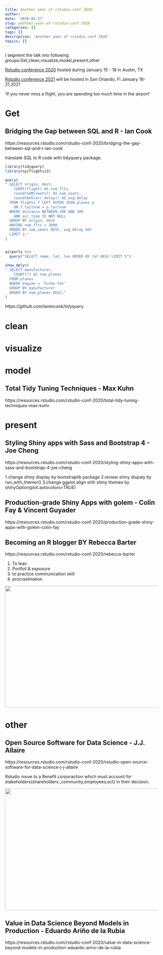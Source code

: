 ```yaml
---
title: Another year of rstudio conf 2020
author: ''
date: '2020-01-27'
slug: another-year-of-rstudio-conf-2020
categories: []
tags: []
description: 'Another year of rstudio conf 2020'
topics: []
---
```


I segment the talk into following groups:Get,clean,visualize,model,present,other 

[Rstudio conference 2020](https://resources.rstudio.com/rstudio-conf-2020) hosted during January 15 - 18 in Austin, TX

[Rstudio conference 2021](https://www.rstudio.com/conference/) will be hosted in San Orlando, Fl January 18-21,2021


'If you never miss a flight, you are spending too much time in the airport'



# Get 



## Bridging the Gap between SQL and R - Ian Cook

https://resources.rstudio.com/rstudio-conf-2020/bridging-the-gap-between-sql-and-r-ian-cook

translate SQL to R code with tidyquery package.

```R
library(tidyquery)
library(nycflights13)

query(
" SELECT origin, dest,
    COUNT(flight) AS num_flts,
    round(SUM(seats)) AS num_seats,
    round(AVG(arr_delay)) AS avg_delay
  FROM flights f LEFT OUTER JOIN planes p
    ON f.tailnum = p.tailnum
  WHERE distance BETWEEN 200 AND 300
    AND air_time IS NOT NULL
  GROUP BY origin, dest
  HAVING num_flts > 3000
  ORDER BY num_seats DESC, avg_delay ASC
  LIMIT 2;"
)


airports %>%
  query("SELECT name, lat, lon ORDER BY lat DESC LIMIT 5")
  
show_dplyr(
" SELECT manufacturer, 
    COUNT(*) AS num_planes
  FROM planes
  WHERE engine = 'Turbo-fan'
  GROUP BY manufacturer
  ORDER BY num_planes DESC;"
)  

```
https://github.com/ianmcook/tidyquery










# clean





# visualize




# model

## Total Tidy Tuning Techniques - Max Kuhn


https://resources.rstudio.com/rstudio-conf-2020/total-tidy-tuning-techniques-max-kuhn


# present


## Styling Shiny apps with Sass and Bootstrap 4 - Joe Cheng

https://resources.rstudio.com/rstudio-conf-2020/styling-shiny-apps-with-sass-and-bootstrap-4-joe-cheng


1.change shiny display by bootstraplib package
2.review shiny dispaly by run_with_themer()
3.change ggplot align with shiny themes by shinyOption(plot.autocolors=TRUE)





## Production-grade Shiny Apps with golem - Colin Fay & Vincent Guyader

https://resources.rstudio.com/rstudio-conf-2020/production-grade-shiny-apps-with-golem-colin-fay


## Becoming an R blogger BY Rebecca Barter

https://resources.rstudio.com/rstudio-conf-2020/rebecca-barter


1. To lean
2. Portfoil & exposure
3. to practice communication skill
4. procrastination

![](/post/another-year-of-rstudio-conf-2020/002.png){width=550px height=400px}




# other

## Open Source Software for Data Science - J.J. Allaire
https://resources.rstudio.com/rstudio-conf-2020/rstudio-open-source-software-for-data-science-j-j-allaire


Rstudio move to a Benefit corporaction which must account for stakeholders(shareholders.,community,employees,ect) in their decision.

![](/post/another-year-of-rstudio-conf-2020/001.png){width=550px height=400px}


## Value in Data Science Beyond Models in Production - Eduardo Ariño de la Rubia

https://resources.rstudio.com/rstudio-conf-2020/value-in-data-science-beyond-models-in-production-eduardo-arino-de-la-rubia





